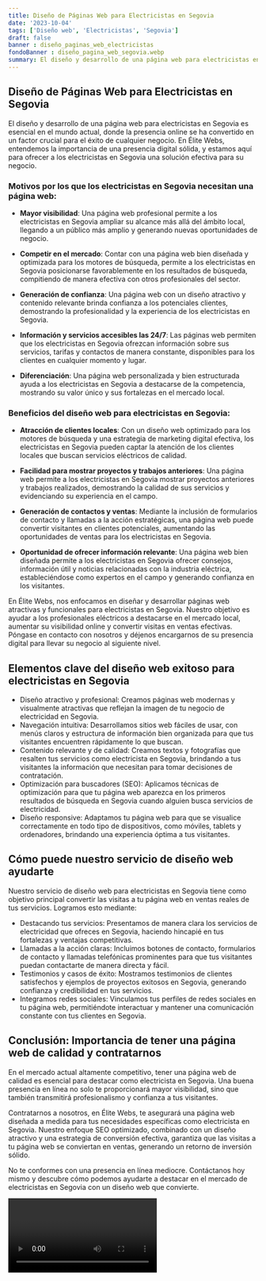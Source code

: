 ```yaml
---
title: Diseño de Páginas Web para Electricistas en Segovia
date: '2023-10-04'
tags: ['Diseño web', 'Electricistas', 'Segovia']
draft: false
banner : diseño_paginas_web_electricistas
fondoBanner : diseño_pagina_web_segovia.webp
summary: El diseño y desarrollo de una página web para electricistas en Segovia es esencial en el mundo actual, donde la presencia online se ha convertido en un factor crucial para el éxito de cualquier negocio. En Élite Webs, entendemos la importancia de una presencia digital sólida, y estamos aquí para ofrecer a los electricistas en Segovia una solución efectiva para su negocio.
---
```


## **Diseño de Páginas Web para Electricistas en Segovia**

El diseño y desarrollo de una página web para electricistas en Segovia es esencial en el mundo actual, donde la presencia online se ha convertido en un factor crucial para el éxito de cualquier negocio. En Élite Webs, entendemos la importancia de una presencia digital sólida, y estamos aquí para ofrecer a los electricistas en Segovia una solución efectiva para su negocio.

### **Motivos por los que los electricistas en Segovia necesitan una página web:**

* **Mayor visibilidad**: Una página web profesional permite a los electricistas en Segovia ampliar su alcance más allá del ámbito local, llegando a un público más amplio y generando nuevas oportunidades de negocio.

* **Competir en el mercado**: Contar con una página web bien diseñada y optimizada para los motores de búsqueda, permite a los electricistas en Segovia posicionarse favorablemente en los resultados de búsqueda, compitiendo de manera efectiva con otros profesionales del sector.

* **Generación de confianza**: Una página web con un diseño atractivo y contenido relevante brinda confianza a los potenciales clientes, demostrando la profesionalidad y la experiencia de los electricistas en Segovia.

* **Información y servicios accesibles las 24/7**: Las páginas web permiten que los electricistas en Segovia ofrezcan información sobre sus servicios, tarifas y contactos de manera constante, disponibles para los clientes en cualquier momento y lugar.

* **Diferenciación**: Una página web personalizada y bien estructurada ayuda a los electricistas en Segovia a destacarse de la competencia, mostrando su valor único y sus fortalezas en el mercado local.

### **Beneficios del diseño web para electricistas en Segovia:**

* **Atracción de clientes locales**: Con un diseño web optimizado para los motores de búsqueda y una estrategia de marketing digital efectiva, los electricistas en Segovia pueden captar la atención de los clientes locales que buscan servicios eléctricos de calidad.

* **Facilidad para mostrar proyectos y trabajos anteriores**: Una página web permite a los electricistas en Segovia mostrar proyectos anteriores y trabajos realizados, demostrando la calidad de sus servicios y evidenciando su experiencia en el campo.

* **Generación de contactos y ventas**: Mediante la inclusión de formularios de contacto y llamadas a la acción estratégicas, una página web puede convertir visitantes en clientes potenciales, aumentando las oportunidades de ventas para los electricistas en Segovia.

* **Oportunidad de ofrecer información relevante**: Una página web bien diseñada permite a los electricistas en Segovia ofrecer consejos, información útil y noticias relacionadas con la industria eléctrica, estableciéndose como expertos en el campo y generando confianza en los visitantes.

En Élite Webs, nos enfocamos en diseñar y desarrollar páginas web atractivas y funcionales para electricistas en Segovia. Nuestro objetivo es ayudar a los profesionales eléctricos a destacarse en el mercado local, aumentar su visibilidad online y convertir visitas en ventas efectivas. Póngase en contacto con nosotros y déjenos encargarnos de su presencia digital para llevar su negocio al siguiente nivel.

<GifSeo />

<Cta />

## Elementos clave del diseño web exitoso para electricistas en Segovia

- Diseño atractivo y profesional: Creamos páginas web modernas y visualmente atractivas que reflejan la imagen de tu negocio de electricidad en Segovia.
- Navegación intuitiva: Desarrollamos sitios web fáciles de usar, con menús claros y estructura de información bien organizada para que tus visitantes encuentren rápidamente lo que buscan.
- Contenido relevante y de calidad: Creamos textos y fotografías que resalten tus servicios como electricista en Segovia, brindando a tus visitantes la información que necesitan para tomar decisiones de contratación.
- Optimización para buscadores (SEO): Aplicamos técnicas de optimización para que tu página web aparezca en los primeros resultados de búsqueda en Segovia cuando alguien busca servicios de electricidad.
- Diseño responsive: Adaptamos tu página web para que se visualice correctamente en todo tipo de dispositivos, como móviles, tablets y ordenadores, brindando una experiencia óptima a tus visitantes.

## Cómo puede nuestro servicio de diseño web ayudarte

Nuestro servicio de diseño web para electricistas en Segovia tiene como objetivo principal convertir las visitas a tu página web en ventas reales de tus servicios. Logramos esto mediante:

- Destacando tus servicios: Presentamos de manera clara los servicios de electricidad que ofreces en Segovia, haciendo hincapié en tus fortalezas y ventajas competitivas.
- Llamadas a la acción claras: Incluimos botones de contacto, formularios de contacto y llamadas telefónicas prominentes para que tus visitantes puedan contactarte de manera directa y fácil.
- Testimonios y casos de éxito: Mostramos testimonios de clientes satisfechos y ejemplos de proyectos exitosos en Segovia, generando confianza y credibilidad en tus servicios.
- Integramos redes sociales: Vinculamos tus perfiles de redes sociales en tu página web, permitiéndote interactuar y mantener una comunicación constante con tus clientes en Segovia.

## Conclusión: Importancia de tener una página web de calidad y contratarnos

En el mercado actual altamente competitivo, tener una página web de calidad es esencial para destacar como electricista en Segovia. Una buena presencia en línea no solo te proporcionará mayor visibilidad, sino que también transmitirá profesionalismo y confianza a tus visitantes.

Contratarnos a nosotros, en Élite Webs, te asegurará una página web diseñada a medida para tus necesidades específicas como electricista en Segovia. Nuestro enfoque SEO optimizado, combinado con un diseño atractivo y una estrategia de conversión efectiva, garantiza que las visitas a tu página web se conviertan en ventas, generando un retorno de inversión sólido.

No te conformes con una presencia en línea mediocre. Contáctanos hoy mismo y descubre cómo podemos ayudarte a destacar en el mercado de electricistas en Segovia con un diseño web que convierte.

<Video />

<CtaBot job='Electricistas' city='Segovia'/>

<Gmaps query='Segovia+españa+maps' />